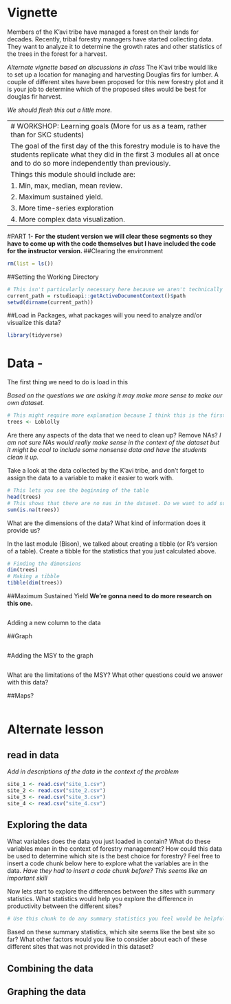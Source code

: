 # Vignette

Members of the K'avi tribe have managed a forest on their lands for decades. Recently, tribal forestry managers have started collecting data. They want to analyze it to determine the growth rates and other statistics of the trees in the forest for a harvest. 

*Alternate vignette based on discussions in class*
The K'avi tribe would like to set up a location for managing and harvesting Douglas firs for lumber. A couple of different sites have been proposed for this new forestry plot and it is your job to determine which of the proposed sites would be best for douglas fir harvest. 

*We should flesh this out a little more.*

--------------------------------------------------------------------------------
# WORKSHOP: Learning goals (More for us as a team, rather than for SKC students)

The goal of the first day of the this forestry module is to have the students replicate what they did in the first 3 modules all at once and to do so more independently than previously. 

Things this module should include are: 

1. Min, max, median, mean review.  

2. Maximum sustained yield. 

3. More time-series exploration

4. More complex data visualization. 

--------------------------------------------------------------------------------
#PART 1-
**For the student version we will clear these segments so they have to come up with the code themselves but I have included the code for the instructor version. **
##Clearing the environment
```r
rm(list = ls())
```

##Setting the Working Directory
```r
# This isn't particularly necessary here because we aren't technically loading in external data but still probaly best practice.
current_path = rstudioapi::getActiveDocumentContext()$path
setwd(dirname(current_path))
```

##Load in Packages, what packages will you need to analyze and/or visualize this data?
```r
library(tidyverse)
```

# Data - 
The first thing we need to do is load in this 

*Based on the questions we are asking it may make more sense to make our own dataset.*
```r
# This might require more explanation because I think this is the first time they're adding data from a package. 
trees <- Loblolly
```

Are there any aspects of the data that we need to clean up? Remove NAs?
*I am not sure NAs would really make sense in the context of the dataset but it might be cool to include some nonsense data and have the students clean it up.*


Take a look at the data collected by the K'avi tribe, and don't forget to assign
the data to a variable to make it easier to work with.
```r
# This lets you see the beginning of the table
head(trees)
# This shows that there are no nas in the dataset. Do we want to add some? I am not sure this code has been presented yet. 
sum(is.na(trees))
```
What are the dimensions of the data? What kind of information does it provide us?

In the last module (Bison), we talked about creating a tibble (or R's version
of a table). Create a tibble for the statistics that you just calculated above.
```r
# Finding the dimensions
dim(trees)
# Making a tibble
tibble(dim(trees))
```


##Maximum Sustained Yield
**We're gonna need to do more research on this one. **
```r

```

Adding a new column to the data

##Graph
```r

```

#Adding the MSY to the graph
```r

```


What are the limitations of the MSY? What other questions could we answer with 
this data? 

##Maps?
```r

```


# Alternate lesson

## read in data

*Add in descriptions of the data in the context of the problem*
```r
site_1 <- read.csv("site_1.csv")
site_2 <- read.csv("site_2.csv")
site_3 <- read.csv("site_3.csv")
site_4 <- read.csv("site_4.csv")
```


## Exploring the data

What variables does the data you just loaded in contain? What do these variables mean in the context of forestry management? How could this data be used to determine which site is the best choice for forestry? 
Feel free to insert a code chunk below here to explore what the variables are in the data. 
*Have they had to insert a code chunk before? This seems like an important skill*

Now lets start to explore the differences between the sites with summary statistics. What statistics would help you explore the difference in productivity between the different sites? 

```r
# Use this chunk to do any summary statistics you feel would be helpful. 
```

Based on these summary statistics, which site seems like the best site so far? What other factors would you like to consider about each of these different sites that was not provided in this dataset? 

## Combining the data

## Graphing the data
